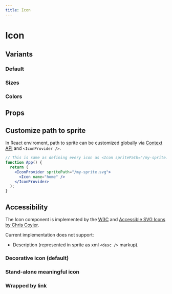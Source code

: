 ```yaml
---
title: Icon
---
```



# Icon

<Icon name="home" />

## Variants

### Default

<Preview>
  <Icon name="home" />
</Preview>

### Sizes

<Preview>
  <Icon name="home" />
  <Icon name="home" size="s" />
  <Icon name="home" size="l" />
</Preview>

### Colors

<Preview>
  <Icon name="home" className="text-color-primary" />
  <Icon name="home" className="text-color-secondary" />
  <Icon name="home" className="text-color-grey" />
  <Icon name="home" className="text-color-black" />
  <Icon name="home" className="text-color-white" />
  <Icon name="home" className="text-color-error" />
  <Icon name="home" className="text-color-success" />
</Preview>

## Props

<Props component={Icon} />

## Customize path to sprite

In React enviroment, path to sprite can be customized globally via [Context API](https://reactjs.org/docs/context.html) and `<IconProvider />`.

```jsx
// This is same as defining every icon as <Icon spritePath="/my-sprite.svg" />
function App() {
  return (
    <IconProvider spritePath="/my-sprite.svg">
      <Icon name="home" />
    </IconProvider>
  );
}
```

## Accessibility

The Icon component is implemented by the [W3C](https://www.w3.org/wiki/SVG_Accessibility) and [Accessible SVG Icons by Chris Coyier](https://css-tricks.com/accessible-svg-icons/).

Current implementation does not support:

- Description (represented in sprite as xml `<desc />` markup).

### Decorative icon (default)

<Preview>
  <Icon name="home" />
</Preview>

### Stand-alone meaningful icon  

<Preview>
  <Icon name="home" alt="Go home"/>
</Preview>

### Wrapped by link 

<Preview>
  <a href="/" aria-label="Go home">
    <Icon name="home" alt={null} />
  </a>
</Preview>
